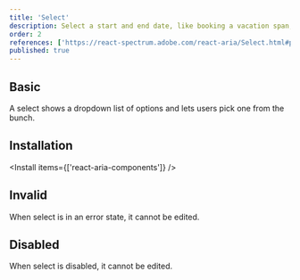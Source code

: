 ```yaml
---
title: 'Select'
description: Select a start and end date, like booking a vacation span, ideal for setting periods efficiently..
order: 2
references: ['https://react-spectrum.adobe.com/react-aria/Select.html#props']
published: true
---
```


## Basic

A select shows a dropdown list of options and lets users pick one from the bunch.

<How minW72 toUse='pickers/select-demo' />

## Installation

<Install items={['react-aria-components']} />

<SourceCode toShow='select' />

## Invalid

When select is in an error state, it cannot be edited.

<How minW72 toUse='pickers/select-invalid-demo' />

## Disabled

When select is disabled, it cannot be edited.

<How minW72 toUse='pickers/select-disabled-demo' />
